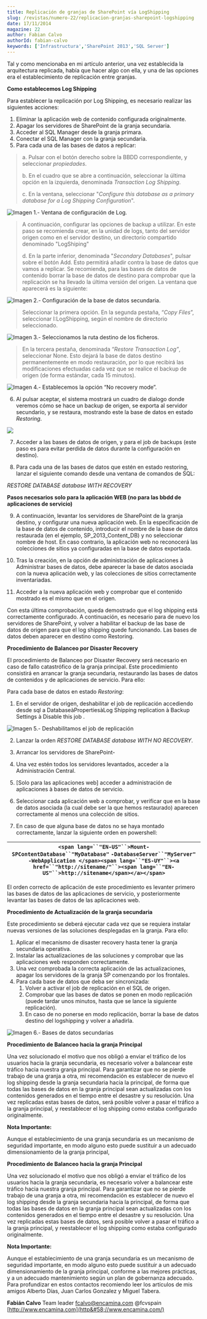 ```yaml
---
title: Replicación de granjas de SharePoint vía LogShipping
slug: /revistas/numero-22/replicacion-granjas-sharepoint-logshipping
date: 17/11/2014
magazine: 22
author: Fabian Calvo
authorId: fabian-calvo
keywords: ['Infrastructura','SharePoint 2013','SQL Server']
---
```



<ArticleHeader frontmatter={props.pageContext.frontmatter} />



​Tal y como mencionaba en mi artículo anterior, una vez establecida la arquitectura replicada, había que hacer algo con ella, y una de las opciones era el establecimiento de replicación entre granjas.

**Como establecemos Log Shipping**

Para establecer la replicación por Log Shipping, es necesario realizar las siguientes acciones:

1. Eliminar la aplicación web de contenido configurada originalmente.
2. Apagar los servidores de SharePoint de la granja secundaria.
3. Acceder al SQL Manager desde la granja primara.
4. Conectar el SQL Manager con la granja secundaria.
5. Para cada una de las bases de datos a replicar:



> a. Pulsar con el botón derecho sobre la BBDD correspondiente, y seleccionar *propiedades*.
> 
> b. En el cuadro que se abre a continuación, seleccionar la última opción en la izquierda, denominada *Transaction Log Shipping*.
> 
> c. En la ventana, seleccionar "*Configure this database as a primary database for a Log Shipping Configuration*".


![Imagen 1.- Ventana de configuración de Log.](../../../images/numero22/replicacion-granjas-sharepoint-logshipping/image001.png)


> A continuación, configurar las opciones de backup a utilizar. En este paso se recomienda crear, en la unidad de logs, tanto del servidor origen como en el servidor destino, un directorio compartido denominado "LogShiping"
> 
> d. En la parte inferior, denominada "*Secondary Databases*", pulsar sobre el botón Add. Esto permitirá añadir contra la base de datos que vamos a replicar. Se recomienda, para las bases de datos de contenido borrar la base de datos de destino para comprobar que la replicación se ha llevado la última versión del origen. La ventana que aparecerá es la siguiente:


![Imagen 2.- Configuración de la base de datos secundaria.](../../../images/numero22/replicacion-granjas-sharepoint-logshipping/image003.png)


> Seleccionar la primera opción. En la segunda pestaña, “*Copy Files*”, seleccionar I:LogShipping, según el nombre de directorio seleccionado.


![Imagen 3.- Seleccionamos la ruta destino de los ficheros.](../../../images/numero22/replicacion-granjas-sharepoint-logshipping/image005.png)


> En la tercera pestaña, denominada “*Restore Transaction Log”*, seleccionar None. Esto dejará la base de datos destino permanentemente en modo restauración, por lo que recibirá las modificaciones efectuadas cada vez que se realice el backup de origen (de forma estándar, cada 15 minutos).


![Imagen 4.- Establecemos la opción “No recovery mode”.](../../../images/numero22/replicacion-granjas-sharepoint-logshipping/image007.png)

6. Al pulsar aceptar, el sistema mostrará un cuadro de dialogo donde veremos cómo se hace un backup de origen, se exporta al servidor secundario, y se restaura, mostrando este la base de datos en estado *Restoring*.

![](../../../images/numero22/replicacion-granjas-sharepoint-logshipping/image009.png)

7. Acceder a las bases de datos de origen, y para el job de backups (este paso es para evitar perdida de datos durante la configuración en destino).

8. Para cada una de las bases de datos que estén en estado restoring, lanzar el siguiente comando desde una ventana de comandos de SQL:

*RESTORE DATABASE database WITH RECOVERY*

**Pasos necesarios solo para la aplicación WEB (no para las bbdd de aplicaciones de servicio)**

9. A continuación, levantar los servidores de SharePoint de la granja destino, y configurar una nueva aplicación web. En la especificación de la base de datos de contenido, introducir el nombre de la base de datos restaurada (en el ejemplo, SP\_2013\_Content\_DB) y no seleccionar nombre de host. En caso contrario, la aplicación web no reconocerá las colecciones de sitios ya configuradas en la base de datos exportada.

10. Tras la creación, en la opción de administración de aplicaciones à Administrar bases de datos, debe aparecer la base de datos asociada con la nueva aplicación web, y las colecciones de sitios correctamente inventariadas.

11. Acceder a la nueva aplicación web y comprobar que el contenido mostrado es el mismo que en el origen.

Con esta última comprobación, queda demostrado que el log shipping está correctamente configurado. A continuación, es necesario para de nuevo los servidores de SharePoint, y volver a habilitar el backup de las base de datos de origen para que el log shipping quede funcionando. Las bases de datos deben aparecer en destino como Restoring.

**Procedimiento de Balanceo por Disaster Recovery**

El procedimiento de Balanceo por Disaster Recovery será necesario en caso de fallo catastrófico de la granja principal. Este procedimiento consistirá en arrancar la granja secundaria, restaurando las bases de datos de contenidos y de aplicaciones de servicio. Para ello:

Para cada base de datos en estado *Restoring*:

1. En el servidor de origen, deshabilitar el job de replicación accediendo desde sql a DatabaseàPropertiesàLog Shipping replication à Backup Settings à Disable this job .

![Imagen 5.- Deshabilitamos el job de replicación](../../../images/numero22/replicacion-granjas-sharepoint-logshipping/image011.png)

2. Lanzar la orden *RESTORE DATABASE database WITH NO RECOVERY*.

3. Arrancar los servidores de SharePoint-

4. Una vez estén todos los servidores levantados, acceder a la Administración Central.

5. [Solo para las aplicaciones web] acceder a administración de aplicaciones à bases de datos de servicio.

6. Seleccionar cada aplicación web a comprobar, y verificar que en la base de datos asociada (la cual debe ser la que hemos restaurado) aparecen correctamente al menos una colección de sitios.

7. En caso de que alguna base de datos no se haya montado correctamente, lanzar la siguiente orden en powershell:

| `<span lang=``"EN-US"``>Mount-SPContentDatabase``"MyDatabase"` `-DatabaseServer``"MyServer"` `-WebApplication </span><span lang=``"ES-UY"``><a href=``"http://sitename/"``><span lang=``"EN-US"``>http://sitename</span></a></span>` |
| --- |

El orden correcto de aplicación de este procedimiento es levanter primero las bases de datos de las aplicaciones de servicio, y posteriormente levantar las bases de datos de las aplicaciones web.

**Procedimiento de Actualización de la granja secundaria**

Este procedimiento se deberá ejecutar cada vez que se requiera instalar nuevas versiones de las soluciones desplegadas en la granja. Para ello:

1. Aplicar el mecanismo de disaster recovery hasta tener la granja secundaria operativa.
2. Instalar las actualizaciones de las soluciones y comprobar que las aplicaciones web responden correctamente.
3. Una vez comprobada la correcta aplicación de las actualizaciones, apagar los servidores de la granja SP comenzando por los frontales.
4. Para cada base de datos que deba ser sincronizada:
    1. Volver a activar el job de replicación en el SQL de origen.
    2. Comprobar que las bases de datos se ponen en modo replicación (puede tardar unos minutos, hasta que se lance la siguiente replicación).
    3. En caso de no ponerse en modo replicación, borrar la base de datos destino del logshipping y volver a añadirla.


![Imagen 6.- Bases de datos secundarias](../../../images/numero22/replicacion-granjas-sharepoint-logshipping/image013.jpg)

**Procedimiento de Balanceo hacia la granja Principal**

Una vez solucionado el motivo que nos obligó a enviar el tráfico de los usuarios hacia la granja secundaria, es necesario volver a balancear este tráfico hacia nuestra granja principal. Para garantizar que no se pierde trabajo de una granja a otra, mi recomendación es establecer de nuevo el log shipping desde la granja secundaria hacia la principal, de forma que todas las bases de datos en la granja principal sean actualizadas con los contenidos generados en el tiempo entre el desastre y su resolución. Una vez replicadas estas bases de datos, será posible volver a pasar el tráfico a la granja principal, y reestablecer el log shipping como estaba configurado originalmente.

**Nota Importante:**

Aunque el establecimiento de una granja secundaria es un mecanismo de seguridad importante, en modo alguno esto puede sustituir a un adecuado dimensionamiento de la granja principal,

**Procedimiento de Balanceo hacia la granja Principal**

Una vez solucionado el motivo que nos obligó a enviar el tráfico de los usuarios hacia la granja secundaria, es necesario volver a balancear este tráfico hacia nuestra granja principal. Para garantizar que no se pierde trabajo de una granja a otra, mi recomendación es establecer de nuevo el log shipping desde la granja secundaria hacia la principal, de forma que todas las bases de datos en la granja principal sean actualizadas con los contenidos generados en el tiempo entre el desastre y su resolución. Una vez replicadas estas bases de datos, será posible volver a pasar el tráfico a la granja principal, y reestablecer el log shipping como estaba configurado originalmente.

**Nota Importante:**

Aunque el establecimiento de una granja secundaria es un mecanismo de seguridad importante, en modo alguno esto puede sustituir a un adecuado dimensionamiento de la granja principal, conforme a las mejores prácticas, y a un adecuado mantenimiento según un plan de gobernanza adecuado. Para profundizar en estos contactos recomiendo leer los artículos de mis amigos Alberto Días, Juan Carlos Gonzalez y Miguel Tabera.



**Fabián Calvo**
 Team leader
 [fcalvo@encamina.com](mailto&#58;fcalvo@encamina.com) 
@fcvspain
 [http://www.encamina.com](http&#58;//www.encamina.com/)

